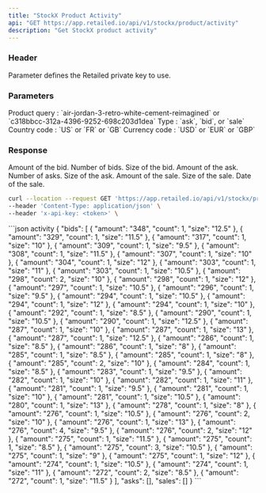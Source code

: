 ```yaml
---
title: "StockX Product Activity"
api: "GET https://app.retailed.io/api/v1/stockx/product/activity"
description: "Get StockX product activity"
---
```


### Header

<ParamField header="x-api-key" type="string" required={true}>
    Parameter defines the Retailed private key to use.
</ParamField>

### Parameters

<ParamField query="query" type="string" optional={false} placeholder="nike-air-max-1-travis-scott-wheat">
    Product query : `air-jordan-3-retro-white-cement-reimagined` or `c318bbcc-312a-4396-9252-698c203d1dea`
</ParamField>

<ParamField query="type" type="string" optional={false} placeholder="bid">
    Type : `ask`, `bid`, or `sale`
</ParamField>

<ParamField query="country" type="string" optional={false} placeholder="US">
    Country code : `US` or `FR` or `GB`
</ParamField>

<ParamField query="currency" type="string" optional={false} placeholder="USD">
    Currency code : `USD` or `EUR` or `GBP`
</ParamField>

### Response

<ResponseField name="object" type="Product Object">
    <Expandable title="properties" defaultOpen={true}>
        <ResponseField name="bids" type="list">
            <Expandable title="properties" defaultOpen={true}>
                <ResponseField name="amount" type="string">
                    Amount of the bid.
                </ResponseField>
                <ResponseField name="count" type="string">
                    Number of bids.
                </ResponseField>
                <ResponseField name="size" type="string">
                    Size of the bid.
                </ResponseField>
            </Expandable>
        </ResponseField>
        <ResponseField name="asks" type="list">
            <Expandable title="properties" defaultOpen={true}>
                <ResponseField name="amount" type="string">
                    Amount of the ask.
                </ResponseField>
                <ResponseField name="count" type="string">
                    Number of asks.
                </ResponseField>
                <ResponseField name="size" type="string">
                    Size of the ask.
                </ResponseField>
            </Expandable>
        </ResponseField>
        <ResponseField name="sales" type="list">
            <Expandable title="properties" defaultOpen={true}>
                <ResponseField name="amount" type="string">
                    Amount of the sale.
                </ResponseField>
                <ResponseField name="size" type="string">
                    Size of the sale.
                </ResponseField>
                <ResponseField name="created_at" type="string">
                    Date of the sale.
                </ResponseField>
            </Expandable>
        </ResponseField>
    </Expandable>
</ResponseField>

<RequestExample>

```bash activity
curl --location --request GET 'https://app.retailed.io/api/v1/stockx/product/activity?query=lego-star-wars-tie-fighter-set-9492&type=bid' \
--header 'Content-Type: application/json' \
--header 'x-api-key: <token>' \
```

</RequestExample>

<ResponseExample>
```json activity
{
    "bids": [
    {
        "amount": "348",
        "count": 1,
        "size": "12.5"
    },
    {
        "amount": "329",
        "count": 1,
        "size": "11.5"
    },
    {
        "amount": "317",
        "count": 1,
        "size": "10"
    },
    {
        "amount": "309",
        "count": 1,
        "size": "9.5"
    },
    {
        "amount": "308",
        "count": 1,
        "size": "11.5"
    },
    {
        "amount": "307",
        "count": 1,
        "size": "10"
    },
    {
        "amount": "304",
        "count": 1,
        "size": "12"
    },
    {
        "amount": "303",
        "count": 1,
        "size": "11"
    },
    {
        "amount": "303",
        "count": 1,
        "size": "10.5"
    },
    {
        "amount": "298",
        "count": 2,
        "size": "10"
    },
    {
        "amount": "298",
        "count": 1,
        "size": "12"
    },
    {
        "amount": "297",
        "count": 1,
        "size": "10.5"
    },
    {
        "amount": "296",
        "count": 1,
        "size": "9.5"
    },
    {
        "amount": "294",
        "count": 1,
        "size": "10.5"
    },
    {
        "amount": "294",
        "count": 1,
        "size": "12"
    },
    {
        "amount": "294",
        "count": 1,
        "size": "10"
    },
    {
        "amount": "292",
        "count": 1,
        "size": "8.5"
    },
    {
        "amount": "290",
        "count": 1,
        "size": "10.5"
    },
    {
        "amount": "290",
        "count": 1,
        "size": "12.5"
    },
    {
        "amount": "287",
        "count": 1,
        "size": "10"
    },
    {
        "amount": "287",
        "count": 1,
        "size": "13"
    },
    {
        "amount": "287",
        "count": 1,
        "size": "12.5"
    },
    {
        "amount": "286",
        "count": 1,
        "size": "8.5"
    },
    {
        "amount": "286",
        "count": 1,
        "size": "8"
    },
    {
        "amount": "285",
        "count": 1,
        "size": "8.5"
    },
    {
        "amount": "285",
        "count": 1,
        "size": "8"
    },
    {
        "amount": "285",
        "count": 2,
        "size": "10"
    },
    {
        "amount": "284",
        "count": 1,
        "size": "8.5"
    },
    {
        "amount": "283",
        "count": 1,
        "size": "9.5"
    },
    {
        "amount": "282",
        "count": 1,
        "size": "10"
    },
    {
        "amount": "282",
        "count": 1,
        "size": "11"
    },
    {
        "amount": "281",
        "count": 1,
        "size": "9.5"
    },
    {
        "amount": "281",
        "count": 1,
        "size": "10"
    },
    {
        "amount": "281",
        "count": 1,
        "size": "10.5"
    },
    {
        "amount": "280",
        "count": 1,
        "size": "13"
    },
    {
        "amount": "278",
        "count": 1,
        "size": "8"
    },
    {
        "amount": "276",
        "count": 1,
        "size": "10.5"
    },
    {
        "amount": "276",
        "count": 2,
        "size": "10"
    },
    {
        "amount": "276",
        "count": 1,
        "size": "13"
    },
    {
        "amount": "276",
        "count": 4,
        "size": "9.5"
    },
    {
        "amount": "276",
        "count": 2,
        "size": "12"
    },
    {
        "amount": "275",
        "count": 1,
        "size": "11.5"
    },
    {
        "amount": "275",
        "count": 1,
        "size": "8.5"
    },
    {
        "amount": "275",
        "count": 3,
        "size": "10.5"
    },
    {
        "amount": "275",
        "count": 1,
        "size": "9"
    },
    {
        "amount": "275",
        "count": 1,
        "size": "12"
    },
    {
        "amount": "274",
        "count": 1,
        "size": "10.5"
    },
    {
        "amount": "274",
        "count": 1,
        "size": "11"
    },
    {
        "amount": "272",
        "count": 2,
        "size": "8.5"
    },
    {
        "amount": "272",
        "count": 1,
        "size": "11.5"
    }
    ],
    "asks": [],
    "sales": []
}
```
</ResponseExample>
